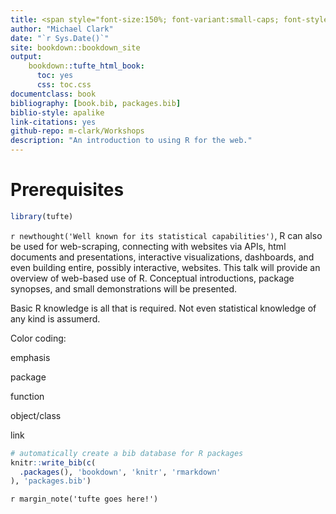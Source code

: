 ```yaml
--- 
title: <span style="font-size:150%; font-variant:small-caps; font-style:italic; color:#1e90ff">webR</span>
author: "Michael Clark"
date: "`r Sys.Date()`"
site: bookdown::bookdown_site
output: 
    bookdown::tufte_html_book:
      toc: yes
      css: toc.css
documentclass: book
bibliography: [book.bib, packages.bib]
biblio-style: apalike
link-citations: yes
github-repo: m-clark/Workshops
description: "An introduction to using R for the web."
---
```


# Prerequisites
```r
library(tufte)
```

`r newthought('Well known for its statistical capabilities')`, R can also be used for web-scraping, connecting with websites via APIs, html documents and presentations, interactive visualizations, dashboards, and even building entire, possibly interactive, websites.  This talk will provide an overview of web-based use of R. Conceptual introductions, package synopses, and small demonstrations will be presented.


Basic R knowledge is all that is required.  Not even statistical knowledge of any kind is assumerd.


Color coding:


<span class="emph">emphasis</span>

<span class="pack">package</span>

<span class="func">function</span>

<span class="objclass">object/class</span>

<a>link</a>

```r
# automatically create a bib database for R packages
knitr::write_bib(c(
  .packages(), 'bookdown', 'knitr', 'rmarkdown'
), 'packages.bib')
```

`r margin_note('tufte goes here!')`

